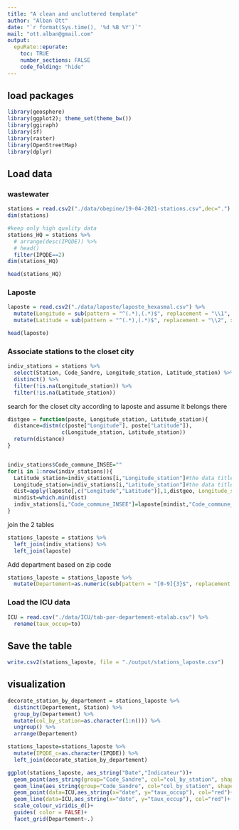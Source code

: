 ```yaml
---
title: "A clean and uncluttered template"
author: "Alban Ott"
date: "`r format(Sys.time(), '%d %B %Y')`"
mail: "ott.alban@gmail.com"
output:
  epuRate::epurate:
    toc: TRUE
    number_sections: FALSE
    code_folding: "hide"
---
```


## load packages

```r
library(geosphere)
library(ggplot2); theme_set(theme_bw())
library(ggiraph)
library(sf)
library(raster)
library(OpenStreetMap)
library(dplyr)

```


## Load data

### wastewater

```r
stations = read.csv2("./data/obepine/19-04-2021-stations.csv",dec=".")
dim(stations)

#keep only high quality data
stations_HQ = stations %>%
  # arrange(desc(IPQDE)) %>% 
  # head()
  filter(IPQDE==2)
dim(stations_HQ)

head(stations_HQ)
```

### Laposte

```r
laposte = read.csv2("./data/laposte/laposte_hexasmal.csv") %>% 
  mutate(Longitude = sub(pattern = "^(.*),(.*)$", replacement = "\\1", x = coordonnees_gps) %>% as.numeric()) %>% 
  mutate(Latitude = sub(pattern = "^(.*),(.*)$", replacement = "\\2", x = coordonnees_gps) %>% as.numeric())

head(laposte)
```

### Associate stations to the closet city

```r
indiv_stations = stations %>% 
  select(Station, Code_Sandre, Longitude_station, Latitude_station) %>% 
  distinct() %>% 
  filter(!is.na(Longitude_station)) %>% 
  filter(!is.na(Latitude_station))
```

search for the closet city according to laposte and assume it belongs there
```r

distgeo = function(poste, Longitude_station, Latitude_station){
  distance=distm(c(poste["Longitude"], poste["Latitude"]),
                 c(Longitude_station, Latitude_station))
  return(distance)
}


indiv_stations$Code_commune_INSEE=""
for(i in 1:nrow(indiv_stations)){
  Latitude_station=indiv_stations[i,"Longitude_station"]#the data titles are false
  Longitude_station=indiv_stations[i,"Latitude_station"]#the data titles are false
  dist=apply(laposte[,c("Longitude","Latitude")],1,distgeo, Longitude_station=Longitude_station, Latitude_station=Latitude_station)
  mindist=which.min(dist)
  indiv_stations[i,"Code_commune_INSEE"]=laposte[mindist,"Code_commune_INSEE"]
}
```



join the 2 tables
```r
stations_laposte = stations %>% 
  left_join(indiv_stations) %>% 
  left_join(laposte)
```



Add department based on zip code
```r
stations_laposte = stations_laposte %>% 
  mutate(Departement=as.numeric(sub(pattern = "[0-9]{3}$", replacement = "", x = Code_postal)))
```


### Load the ICU data
```r
ICU = read.csv("./data/ICU/tab-par-departement-etalab.csv") %>% 
  rename(taux_occup=to)
```



## Save the table
```r
write.csv2(stations_laposte, file = "./output/stations_laposte.csv")
```



## visualization


<!-- ```{r} -->
<!-- stations_laposte=read.csv2(file = "./output/stations_laposte.csv") -->
<!-- ``` -->


```r

decorate_station_by_departement = stations_laposte %>% 
  distinct(Departement, Station) %>% 
  group_by(Departement) %>% 
  mutate(col_by_station=as.character(1:n())) %>% 
  ungroup() %>% 
  arrange(Departement)

stations_laposte=stations_laposte %>% 
  mutate(IPQDE_c=as.character(IPQDE)) %>% 
  left_join(decorate_station_by_departement)
```


```r

ggplot(stations_laposte, aes_string("Date","Indicateur"))+
  geom_point(aes_string(group="Code_Sandre", col="col_by_station", shape="IPQDE_c"))+
  geom_line(aes_string(group="Code_Sandre", col="col_by_station", shape="IPQDE_c"))+
  geom_point(data=ICU,aes_string(x="date", y="taux_occup"), col="red")+
  geom_line(data=ICU,aes_string(x="date", y="taux_occup"), col="red")+
  scale_colour_viridis_d()+
  guides( color = FALSE)+
  facet_grid(Departement~.)
  

```


